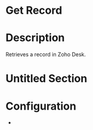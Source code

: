﻿# Get Record

# Description

Retrieves a record in Zoho Desk.

# Untitled Section

# Configuration











*
